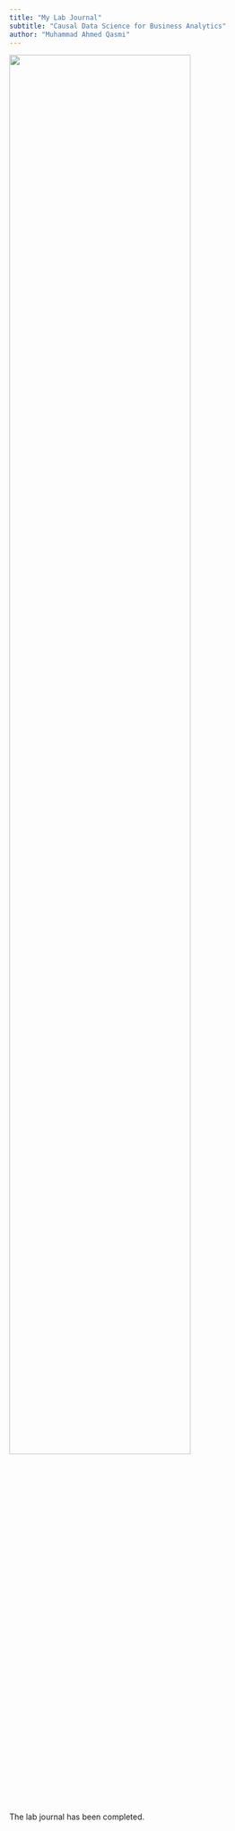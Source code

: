 ```yaml
---
title: "My Lab Journal"
subtitle: "Causal Data Science for Business Analytics"
author: "Muhammad Ahmed Qasmi"
---
```


![](assets/logo/TIE_logo.svg){width=80% fig-align="center"}

The lab journal has been completed. 